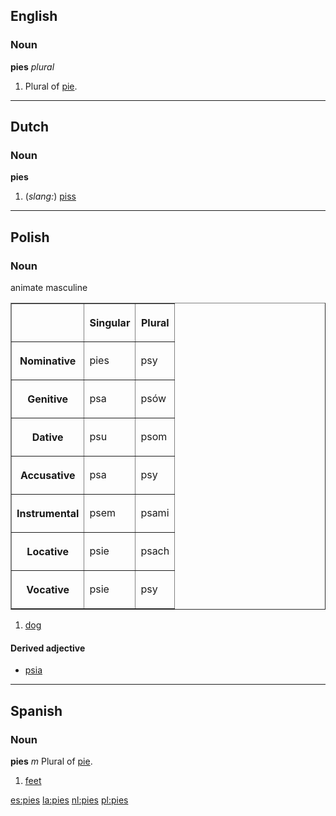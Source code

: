 ==English==
=== Noun ===
'''pies''' ''plural''

#Plural of [[pie]].
<!--Do not add translations, synonyms, etc, here - put these at [[pie]]-->

----
== Dutch ==
=== Noun ===
'''pies'''

#(''slang:'') [[piss]]

----
== Polish ==
=== Noun ===
animate masculine
<table border=1>
<tr><th><th>Singular<th>Plural</tr>
<tr><th>Nominative<td>pies<td>psy</tr>
<tr><th>Genitive<td>psa<td>psów</tr>
<tr><th>Dative<td>psu<td>psom</tr>
<tr><th>Accusative<td>psa<td>psy</tr>
<tr><th>Instrumental<td>psem<td>psami</tr>
<tr><th>Locative<td>psie<td>psach</tr>
<tr><th>Vocative<td>psie<td>psy</tr>
</table>

#[[dog]]

====Derived adjective====
*[[psia]]

----
==Spanish==
=== Noun ===
'''pies''' ''m'' Plural of [[pie]].
<!--Do not add translations, synonyms, etc, here - put these at [[pie]]-->
#[[feet]]
[[es:pies]]
[[la:pies]]
[[nl:pies]]
[[pl:pies]]